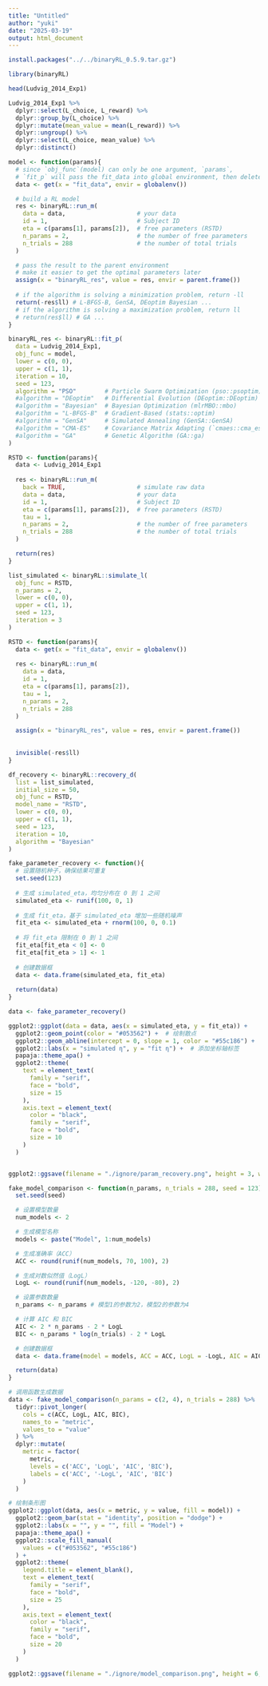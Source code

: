```yaml
---
title: "Untitled"
author: "yuki"
date: "2025-03-19"
output: html_document
---
```

```r
install.packages("../../binaryRL_0.5.9.tar.gz")
```

```r
library(binaryRL)
```

```r
head(Ludvig_2014_Exp1)
```

```r
Ludvig_2014_Exp1 %>%
  dplyr::select(L_choice, L_reward) %>%
  dplyr::group_by(L_choice) %>%
  dplyr::mutate(mean_value = mean(L_reward)) %>%
  dplyr::ungroup() %>%
  dplyr::select(L_choice, mean_value) %>%
  dplyr::distinct()
```

```r
model <- function(params){
  # since `obj_func`(model) can only be one argument, `params`, 
  # `fit_p` will pass the fit_data into global environment, then delete it.
  data <- get(x = "fit_data", envir = globalenv()) 

  # build a RL model
  res <- binaryRL::run_m(
    data = data,                    # your data
    id = 1,                         # Subject ID
    eta = c(params[1], params[2]),  # free parameters (RSTD)
    n_params = 2,                   # the number of free parameters
    n_trials = 288                  # the number of total trials
  )

  # pass the result to the parent environment
  # make it easier to get the optimal parameters later
  assign(x = "binaryRL_res", value = res, envir = parent.frame())
  
  # if the algorithm is solving a minimization problem, return -ll
  return(-res$ll) # L-BFGS-B, GenSA, DEoptim Bayesian ...
  # if the algorithm is solving a maximization problem, return ll
  # return(res$ll) # GA ...
}
```


```r
binaryRL_res <- binaryRL::fit_p(
  data = Ludvig_2014_Exp1,
  obj_func = model,
  lower = c(0, 0),
  upper = c(1, 1),
  iteration = 10,
  seed = 123,
  algorithm = "PSO"        # Particle Swarm Optimization (pso::psoptim)
  #algorithm = "DEoptim"   # Differential Evolution (DEoptim::DEoptim)
  #algorithm = "Bayesian"  # Bayesian Optimization (mlrMBO::mbo)
  #algorithm = "L-BFGS-B"  # Gradient-Based (stats::optim)
  #algorithm = "GenSA"     # Simulated Annealing (GenSA::GenSA)
  #algorithm = "CMA-ES"    # Covariance Matrix Adapting (`cmaes::cma_es`)
  #algorithm = "GA"        # Genetic Algorithm (GA::ga)
)
```


```r
RSTD <- function(params){
  data <- Ludvig_2014_Exp1
  
  res <- binaryRL::run_m(
    back = TRUE,                    # simulate raw data
    data = data,                    # your data
    id = 1,                         # Subject ID
    eta = c(params[1], params[2]),  # free parameters (RSTD)
    tau = 1,
    n_params = 2,                   # the number of free parameters
    n_trials = 288                  # the number of total trials
  )

  return(res)
}

list_simulated <- binaryRL::simulate_l(
  obj_func = RSTD,
  n_params = 2, 
  lower = c(0, 0),
  upper = c(1, 1),
  seed = 123,
  iteration = 3
)
```

```r
RSTD <- function(params){
  data <- get(x = "fit_data", envir = globalenv()) 
  
  res <- binaryRL::run_m(
    data = data,                    
    id = 1,                         
    eta = c(params[1], params[2]),  
    tau = 1,
    n_params = 2,                   
    n_trials = 288                 
  )

  assign(x = "binaryRL_res", value = res, envir = parent.frame())
  
  
  invisible(-res$ll)
}

df_recovery <- binaryRL::recovery_d(
  list = list_simulated,
  initial_size = 50,
  obj_func = RSTD,
  model_name = "RSTD",
  lower = c(0, 0),
  upper = c(1, 1),
  seed = 123,
  iteration = 10,
  algorithm = "Bayesian"
)
```

```r
fake_parameter_recovery <- function(){
  # 设置随机种子，确保结果可重复
  set.seed(123)
  
  # 生成 simulated_eta，均匀分布在 0 到 1 之间
  simulated_eta <- runif(100, 0, 1)
  
  # 生成 fit_eta，基于 simulated_eta 增加一些随机噪声
  fit_eta <- simulated_eta + rnorm(100, 0, 0.1)
  
  # 将 fit_eta 限制在 0 到 1 之间
  fit_eta[fit_eta < 0] <- 0
  fit_eta[fit_eta > 1] <- 1
  
  # 创建数据框
  data <- data.frame(simulated_eta, fit_eta)
  
  return(data)
}

data <- fake_parameter_recovery()

ggplot2::ggplot(data = data, aes(x = simulated_eta, y = fit_eta)) +
  ggplot2::geom_point(color = "#053562") +  # 绘制散点
  ggplot2::geom_abline(intercept = 0, slope = 1, color = "#55c186") +  # 添加 y = x 的直线
  ggplot2::labs(x = "simulated η", y = "fit η") +  # 添加坐标轴标签
  papaja::theme_apa() +
  ggplot2::theme(
    text = element_text(
      family = "serif", 
      face = "bold",
      size = 15
    ),
    axis.text = element_text(
      color = "black",
      family = "serif", 
      face = "bold",
      size = 10
    )
  )


ggplot2::ggsave(filename = "./ignore/param_recovery.png", height = 3, width = 4)
```

```r
fake_model_comparison <- function(n_params, n_trials = 288, seed = 123) {
  set.seed(seed)

  # 设置模型数量
  num_models <- 2

  # 生成模型名称
  models <- paste("Model", 1:num_models)

  # 生成准确率（ACC）
  ACC <- round(runif(num_models, 70, 100), 2)

  # 生成对数似然值（LogL）
  LogL <- round(runif(num_models, -120, -80), 2)

  # 设置参数数量
  n_params <- n_params # 模型1的参数为2，模型2的参数为4

  # 计算 AIC 和 BIC
  AIC <- 2 * n_params - 2 * LogL
  BIC <- n_params * log(n_trials) - 2 * LogL

  # 创建数据框
  data <- data.frame(model = models, ACC = ACC, LogL = -LogL, AIC = AIC, BIC = BIC)

  return(data)
}

# 调用函数生成数据
data <- fake_model_comparison(n_params = c(2, 4), n_trials = 288) %>%
  tidyr::pivot_longer(
    cols = c(ACC, LogL, AIC, BIC), 
    names_to = "metric", 
    values_to = "value"
  ) %>%
  dplyr::mutate(
    metric = factor(
      metric, 
      levels = c('ACC', 'LogL', 'AIC', 'BIC'),
      labels = c('ACC', '-LogL', 'AIC', 'BIC')
    )
  )

# 绘制条形图
ggplot2::ggplot(data, aes(x = metric, y = value, fill = model)) +
  ggplot2::geom_bar(stat = "identity", position = "dodge") +
  ggplot2::labs(x = "", y = "", fill = "Model") +
  papaja::theme_apa() +
  ggplot2::scale_fill_manual(
    values = c("#053562", "#55c186")
  ) +
  ggplot2::theme(
    legend.title = element_blank(),
    text = element_text(
      family = "serif", 
      face = "bold",
      size = 25
    ),
    axis.text = element_text(
      color = "black",
      family = "serif", 
      face = "bold",
      size = 20
    )
  )

ggplot2::ggsave(filename = "./ignore/model_comparison.png", height = 6, width = 8)
```

```r

```

